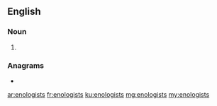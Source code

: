 ==English==

===Noun===
{{head|en|noun plural form}}

# {{plural of|enologist|lang=en}}

===Anagrams===
* {{l|en|neologists}}

[[ar:enologists]]
[[fr:enologists]]
[[ku:enologists]]
[[mg:enologists]]
[[my:enologists]]